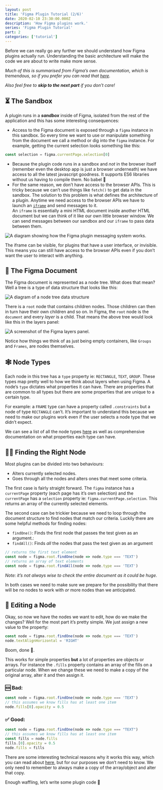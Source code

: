 ```yaml
---
layout: post
title: 'Figma Plugin Tutorial (2/6)'
date: 2020-02-10 23:30:00.000Z
description: 'How Figma plugins work.'
series: 'Figma Plugin Tutorial'
part: 2
categories: ['tutorial']
---
```


Before we can really go any further we should understand how Figma plugins actually run. Understanding the basic architecture will make the code we are about to write make more sense.

*Much of this is summarised from Figma’s own documentation, which is tremendous, so if you prefer you can read that* *[here](https://www.figma.com/plugin-docs/how-plugins-run/).*

*Also feel free to* **_skip to the next part_** *if you don’t care!*

## ⏳ The Sandbox

A plugin runs in a **_sandbox_** inside of Figma, isolated from the rest of the application and this has some interesting consequences:

- Access to the Figma document is exposed through a `figma` instance in this sandbox. So every time we want to use or manipulate something from the document we call a method or dig into the `figma` instance. For example, getting the current selection looks something like this:

```javascript
const selection = figma.currentPage.selection[0]
```

- Because the plugin code runs in a sandbox and _not_ in the browser itself (remember even the desktop app is just a browser underneath) we have access to all the latest javascript goodness. It supports ES6 libraries without us having to compile them. No babel 🎉
- For the same reason, we don’t have access to the browser APIs. This is tricky because we can’t use things like `fetch()` to get data in the sandbox. The solution to this problem is what defines the architecture of a plugin. Anytime we need access to the browser APIs we have to launch an [`iframe`](https://developer.mozilla.org/en-US/docs/Web/HTML/Element/iframe) and send messages to it.  
  An `iframe` is essentially a mini HTML document inside another HTML document but we can think of it like our own little browser window. We can send messages between our sandbox and our `iframe` to pass data between them.

![A diagram showing how the Figma plugin messaging system works.](/figma-plugin/part-2/figma_messaging.png)

The iframe can be visible, for plugins that have a user interface, or invisible. This means you can still have access to the browser APIs even if you don’t want the user to interact with anything.

## 📄 The Figma Document

The Figma document is represented as a node tree. What does that mean? Well a tree is a type of data structure that looks like this:

![A diagram of a node tree data structure](/figma-plugin/part-2/node_tree.png)

There is a `root` node that contains children nodes. Those children can then in turn have their own children and so on. In Figma, the `root` node is the `document` and every _layer_ is a child. That means the above tree would look like this in the layers panel:

![A screenshot of the Figma layers panel.](/figma-plugin/part-2/layers_panel.png)

Notice how things we think of as just being empty containers, like `Groups` and `Frames`, are nodes themselves.

## 🕸 Node Types

Each node in this tree has a `type` property ie: `RECTANGLE`, `TEXT`, `GROUP`. These types map pretty well to how we think about layers when using Figma. A node’s `type` dictates what properties it can have. There are properties that are common to all types but there are some properties that are unique to a certain type.

For example: a `FRAME` type can have a property called `.constraints` but a node of type `RECTANGLE` can’t. It’s important to understand this because we need to make our plugins work even if the user selects a node type that we didn’t expect.

We can see a list of all the node types [here](https://www.figma.com/plugin-docs/api/nodes/) as well as comprehensive documentation on what properties each type can have.

## 🕵️‍♀️ Finding the Right Node

Most plugins can be divided into two behaviours:

- Alters currently selected nodes.
- Goes through all the nodes and alters ones that meet some criteria.

The first case is fairly straight forward. The `figma` instance has a `currentPage` property (each page has it’s own selection) and the `currentPage` has a `selection` property ie: `figma.currentPage.selection`. This returns an array of the currently selected elements.

The second case can be trickier because we need to loop through the document structure to find nodes that match our criteria. Luckily there are some helpful methods for finding nodes:

- `findOne()`: Finds the first node that passes the test given as an argument.:
- `findAll()`: Finds _all_ the nodes that pass the test given as an argument

```javascript
// returns the first text element
const node = figma.root.findOne(node => node.type === 'TEXT')
// returns an array of text elements
const node = figma.root.findAll(node => node.type === 'TEXT')
```

_Note: it’s not always wise to check the entire document as it could be huge._

In both cases we need to make sure we prepare for the possibility that there will be no nodes to work with _or_ more nodes than we anticipated.

## 📝 Editing a Node

Okay, so now we have the nodes we want to edit, how do we make the changes? Well for the most part it’s pretty simple. We just assign a new value to the property:

```javascript
const node = figma.root.findOne(node => node.type === 'TEXT')
node.textAlignHorizontal = 'RIGHT'
```

Boom, done 🎉.

This works for simple properties **but** a lot of properties are objects or arrays. For instance the `.fills` property contains an array of the fills on a particular node. When we change these we need to make a copy of the original array, alter it and then assign it.

### 🆘 **Bad:**

```javascript line=2-3
const node = figma.root.findOne(node => node.type === 'TEXT')
// this assumes we know fills has at least one item
node.fills[0].opacity = 0.5
```

### ✅ **Good:**

```javascript line=2-5
const node = figma.root.findOne(node => node.type === "TEXT")
// this assumes we know fills has at least one item
const fills = node.fills
fills.[0].opacity = 0.5
node.fills = fills
```

There are some interesting technical reasons why it works this way, which you can read about [here](https://www.figma.com/plugin-docs/editing-properties/), but for our purposes we don’t need to know. We only need to remember to always make a copy of the array/object and alter that copy.

Enough waffling, let’s write some plugin code 🎉
